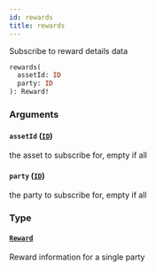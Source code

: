 ```yaml
---
id: rewards
title: rewards
---
```



Subscribe to reward details data

```graphql
rewards(
  assetId: ID
  party: ID
): Reward!
```


### Arguments

#### `assetId` ([`ID`](/docs/v0.47/graphql/scalars/id))

the asset to subscribe for, empty if all


#### `party` ([`ID`](/docs/v0.47/graphql/scalars/id))

the party to subscribe for, empty if all


### Type

#### [`Reward`](/docs/v0.47/graphql/objects/reward) 

Reward information for a single party




